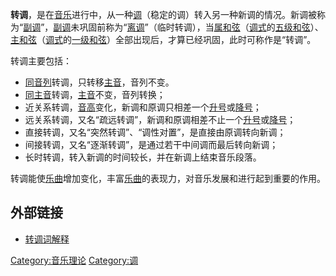 {{otheruses4|樂理上的调式变化|語言學上的音调变化|變調}}
{{Original research|time=2012-11-12T06:53:38+00:00}}
'''转调'''，是在[[音乐|音乐]]进行中，从一种[[调|调]]（稳定的调）转入另一种新调的情况。新调被称为“[[副调|副调]]”，[[副调|副调]]未巩固前称为“[[离调|离调]]”（临时转调），当[[属和弦|属和弦]]（[[调式|调式]]的[[属和弦|五级和弦]]）、[[主和弦|主和弦]]（[[调式|调式]]的[[主和弦|一级和弦]]）全部出现后，才算已经巩固，此时可称作是“转调”。

转调主要包括：
* [[平行大小调|同音列]]转调，只转移[[主音|主音]]，音列不变。
* [[同主音调|同主音]]转调，[[主音|主音]]不变，音列转换；
* 近关系转调，[[音高|音高]]变化，新调和原调只相差一个[[升號|升号]]或[[降號|降号]]；
* 远关系转调，又名“疏远转调”，新调和原调相差不止一个[[升號|升号]]或[[降號|降号]]；
* 直接转调，又名“突然转调”、“调性对置”，是直接由原调转向新调；
* 间接转调，又名“逐渐转调”，是通过若干中间调而最后转向新调；
* 长时转调，转入新调的时间较长，并在新调上结束音乐段落。



转调能使[[樂曲|乐曲]]增加变化，丰富[[樂曲|乐曲]]的表现力，对音乐发展和进行起到重要的作用。



== 外部链接 ==

*[http://www.zdic.net/cd/ci/8/zdice8zdicbdzdicac210493.htm 转调词解释] {{Wayback|url=http://www.zdic.net/cd/ci/8/zdice8zdicbdzdicac210493.htm |date=20110127141201 }}

[[Category:音乐理论|Category:音乐理论]]
[[Category:调|Category:调]]
